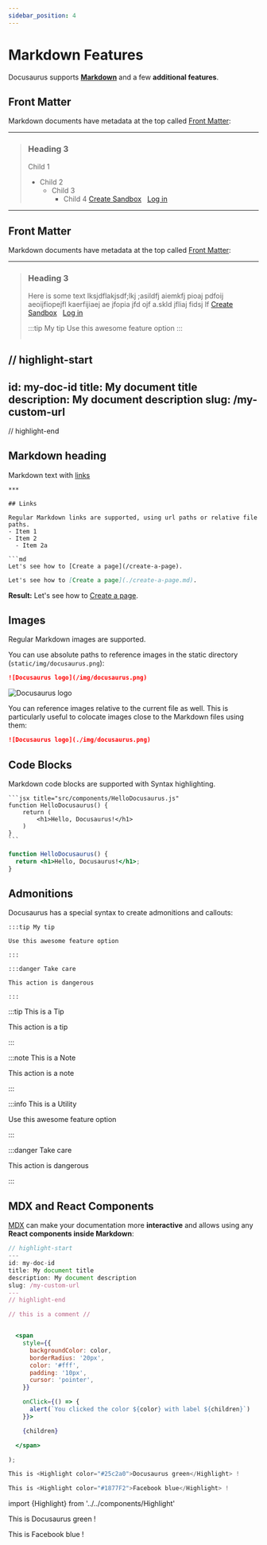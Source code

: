 ```yaml
---
sidebar_position: 4
---
```


# Markdown Features
Docusaurus supports **[Markdown](https://daringfireball.net/projects/markdown/syntax)** and a few **additional features**.

## Front Matter
Markdown documents have metadata at the top called [Front Matter](https://jekyllrb.com/docs/front-matter/):

***

> ### Heading 3
> Child 1
> * Child 2
>   * Child 3
>     * Child 4
> <a href="https://start.merchant.dashboard.paytheory.com/settings" class="button button--primary button--md">Create Sandbox</a> &nbsp; <a href="https://start.merchant.dashboard.paytheory.com/settings" class="button button--secondary button--md">Log in </a>

***

## Front Matter
Markdown documents have metadata at the top called [Front Matter](https://jekyllrb.com/docs/front-matter/):
***

> ### Heading 3
> Here is some text lksjdflakjsdf;lkj  ;asildfj aiemkfj pioaj pdfoij aeoijfiopejfl kaerfijiaej ae jfopia jfd ojf a.skld jfliaj fidsj lf
> <a href="https://start.merchant.dashboard.paytheory.com/settings" class="button button--primary button--md">Create Sandbox</a> &nbsp; <a href="https://start.merchant.dashboard.paytheory.com/settings" class="button button--secondary button--md">Log in</a>
>
> :::tip My tip
>    Use this awesome feature option
> :::
>
> ```text title="my-doc.md"
  // highlight-start
  ---
  id: my-doc-id
  title: My document title
  description: My document description
  slug: /my-custom-url
  ---
  // highlight-end

  ## Markdown heading

  Markdown text with [links](./hello.md)
  ```
***

## Links

Regular Markdown links are supported, using url paths or relative file paths.
  - Item 1
  - Item 2
    - Item 2a

```md
Let's see how to [Create a page](/create-a-page).
```

```md
Let's see how to [Create a page](./create-a-page.md).
```

**Result:** Let's see how to [Create a page](./create-a-page.md).

## Images

Regular Markdown images are supported.

You can use absolute paths to reference images in the static directory (`static/img/docusaurus.png`):

```md
![Docusaurus logo](/img/docusaurus.png)
```

![Docusaurus logo](/img/docusaurus.png)

You can reference images relative to the current file as well. This is particularly useful to colocate images close to the Markdown files using them:

```md
![Docusaurus logo](./img/docusaurus.png)
```

## Code Blocks

Markdown code blocks are supported with Syntax highlighting.

    ```jsx title="src/components/HelloDocusaurus.js"
    function HelloDocusaurus() {
        return (
            <h1>Hello, Docusaurus!</h1>
        )
    }
    ```

```jsx title="src/components/HelloDocusaurus.js"
function HelloDocusaurus() {
  return <h1>Hello, Docusaurus!</h1>;
}
```

## Admonitions

Docusaurus has a special syntax to create admonitions and callouts:

    :::tip My tip

    Use this awesome feature option

    :::

    :::danger Take care

    This action is dangerous

    :::

:::tip This is a Tip

This action is a tip

:::

:::note This is a Note

This action is a note

:::

:::info This is a Utility

Use this awesome feature option

:::

:::danger Take care

This action is dangerous

:::

## MDX and React Components

[MDX](https://mdxjs.com/) can make your documentation more **interactive** and allows using any **React components inside Markdown**:


```jsx title="my-doc.md"
// highlight-start
---
id: my-doc-id
title: My document title
description: My document description
slug: /my-custom-url
---
// highlight-end

// this is a comment //


  <span
    style={{
      backgroundColor: color,
      borderRadius: '20px',
      color: '#fff',
      padding: '10px',
      cursor: 'pointer',
    }}

    onClick={() => {
      alert(`You clicked the color ${color} with label ${children}`)
    }}>

    {children}

  </span>

);

This is <Highlight color="#25c2a0">Docusaurus green</Highlight> !

This is <Highlight color="#1877F2">Facebook blue</Highlight> !

```

import {Highlight} from '../../components/Highlight'

This is <Highlight color="#25c2a0">Docusaurus green</Highlight> !

This is <Highlight color="#1877F2">Facebook blue</Highlight> !




